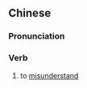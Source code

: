 {{also|错见}}
==Chinese==
{{zh-forms|s=错见}}

===Pronunciation===
{{zh-pron
|m=cuòjiàn
|c=co3 gin3
|cat=v
}}

===Verb===
{{zh-verb}}

# {{lb|zh|archaic}} to [[misunderstand]]
